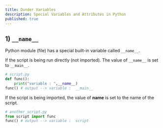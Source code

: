 ```yaml
---
title: Dunder Variables
description: Special Variables and Attributes in Python
published: true
---
```


## 1) **`__name__`**

Python module (file) has a special built-in variable called `__name__`.

If the script is being run directly (not imported). The value of `__name__` is set to `__main__`.

```python
# script.py
def func():
    print("variable : ",__name__)
func() # output --> variable :  __main__
```

If the script is being imported, the value of __name__ is set to the name of the script.

```python
# another_script.py
from script import func
func() # output --> variable :  script
```
